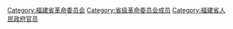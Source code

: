 [[Category:福建省革命委员会|Category:福建省革命委员会]]
[[Category:省级革命委员会成员|Category:省级革命委员会成员]]
[[Category:福建省人民政府官员|Category:福建省人民政府官员]]